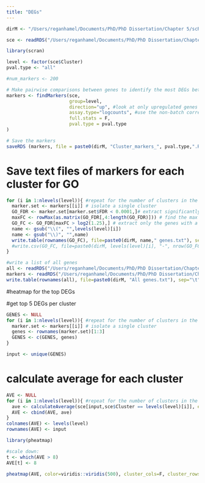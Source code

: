 ```yaml
---
title: "DEGs"
---
```


```r
dirM <- "/Users/reganhamel/Documents/PhD/PhD Dissertation/Chapter 5/scRNAseq/4. MG4 removed/"

sce <- readRDS("/Users/reganhamel/Documents/PhD/PhD Dissertation/Chapter 5/scRNAseq/4. MG4 removed/sce.RDS")
```

```r
library(scran)

level <- factor(sce$Cluster)
pval.type <- "all"

#num_markers <- 200

# Make pairwise comparisons between genes to identify the most DEGs between clusters, which may serve as markers
markers <- findMarkers(sce, 
                       group=level, 
                       direction="up", #look at only upregulated genes
                       assay.type="logcounts", #use the non-batch corrected gene expression values
                       full.stats = F,
                       pval.type = pval.type
)

# Save the markers
saveRDS (markers, file = paste0(dirM, "Cluster_markers_", pval.type,".RDS"))
```

# Save text files of markers for each cluster for GO
```r
for (i in 1:nlevels(level)){ #repeat for the number of clusters in the sce object
  marker.set <- markers[[i]] # isolate a single cluster 
  GO_FDR <- marker.set[marker.set$FDR < 0.0001,]# extract significantly differentially expressed markers 
  maxFC <- rowMax(as.matrix(GO_FDR[,4:length(GO_FDR)])) # find the max FC between the cluster of interest and all other clusters
  GO_FC <- GO_FDR[maxFC > log2(1.25),] # extract only the genes with a FC > 2 between at least 1 other cluster (FC from findMarkers is given in log2)
  name <- gsub("\\(", "",levels(level)[i])
  name <- gsub("\\)", "",name)
  write.table(rownames(GO_FC), file=paste0(dirM, name," genes.txt"), sep="\t", quote=FALSE, col.names=FALSE, row.names = FALSE) # write just the genes (to upload to PANTHER GO)
  #write.csv(GO_FC, file=paste0(dirM, levels(level)[i], "-", nrow(GO_FC)," stats.csv"), quote=FALSE, col.names=FALSE, row.names = T) # write the gene lists with statistics
}
```

```r
#write a list of all genes 
all <- readRDS("/Users/reganhamel/Documents/PhD/PhD Dissertation/Chapter 3/scRNAseq/preQC_sce copy.RDS")
markers <- readRDS("/Users/reganhamel/Documents/PhD/PhD Dissertation/Chapter 5/scRNAseq/3. Small Clust Removed/DEGs (some)/0.0001 & 1.25/Cluster_markers_some.RDS")
write.table(rownames(all), file=paste0(dirM, "All genes.txt"), sep="\t", quote=FALSE, col.names=FALSE, row.names = FALSE) # write just the genes (to upload to PANTHER GO)
```


#heatmap for the top DEGs

#get top 5 DEGs per cluster
```r
GENES <- NULL
for (i in 1:nlevels(level)){ #repeat for the number of clusters in the sce object
  marker.set <- markers[[i]] # isolate a single cluster 
  genes <- rownames(marker.set)[1:3]
  GENES <- c(GENES, genes)
}

input <- unique(GENES)
```

# calculate average for each cluster
```r
AVE <- NULL
for (i in 1:nlevels(level)){ #repeat for the number of clusters in the sce object
  ave <- calculateAverage(sce[input,sce$Cluster == levels(level)[i]], exprs_values = "logcounts")
  AVE <- cbind(AVE, ave)
}
colnames(AVE) <- levels(level)
rownames(AVE) <- input
```


```r
library(pheatmap)

#scale down:
t <- which(AVE > 8)
AVE[t] <- 8

pheatmap(AVE, color=viridis::viridis(500), cluster_cols=F, cluster_rows=F, drop_levels = T, fontsize = 7, border_color = NA, file = paste0(dirM, "DEGs.png"))
```


